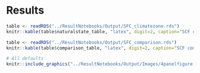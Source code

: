 # Results




```r
table <- readRDS("../ResultNotebooks/Output/SFC_climatezone.rds")
knitr::kable(table$naturalstate_table, "latex", digit=2, caption="SCF compared to potential natural state")
```

```r
table <- readRDS("../ResultNotebooks/Output/SFC_comparison.rds")
knitr::kable(table$comparison_table, "latex", digit=2, caption="SCF compared to IPCC Tier 1")
```

```r
# All defaults
knitr::include_graphics("../ResultNotebooks/Output/Images/4panelfigure.png")
```